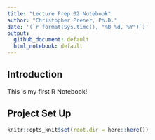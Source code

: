 ```yaml
---
title: "Lecture Prep 02 Notebook"
author: "Christopher Prener, Ph.D."
date: '(`r format(Sys.time(), "%B %d, %Y")`)'
output: 
  github_document: default
  html_notebook: default 
---
```


## Introduction
This is my first R Notebook!

## Project Set Up

```r
knitr::opts_knit$set(root.dir = here::here())
```
